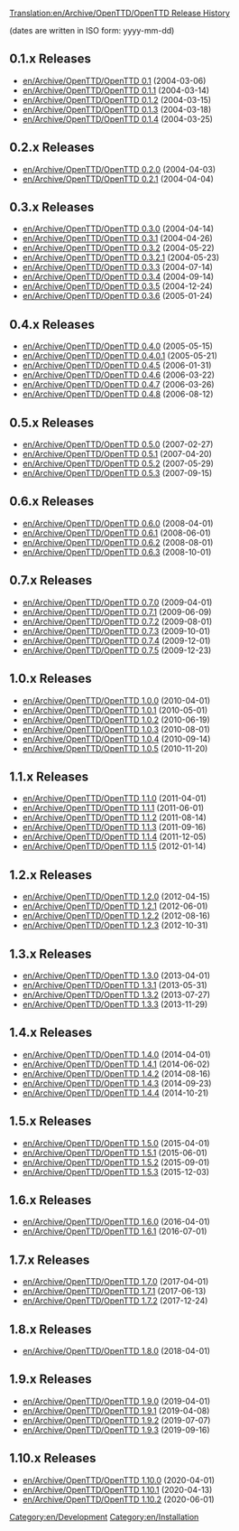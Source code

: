 [[Translation:en/Archive/OpenTTD/OpenTTD Release History]]

{{en/OTTDVersions}}

(dates are written in ISO form: yyyy-mm-dd)

==0.1.x Releases==
*[[en/Archive/OpenTTD/OpenTTD 0.1]] (2004-03-06)
*[[en/Archive/OpenTTD/OpenTTD 0.1.1]] (2004-03-14)
*[[en/Archive/OpenTTD/OpenTTD 0.1.2]] (2004-03-15)
*[[en/Archive/OpenTTD/OpenTTD 0.1.3]] (2004-03-18)
*[[en/Archive/OpenTTD/OpenTTD 0.1.4]] (2004-03-25)

==0.2.x Releases==
*[[en/Archive/OpenTTD/OpenTTD 0.2.0]] (2004-04-03)
*[[en/Archive/OpenTTD/OpenTTD 0.2.1]] (2004-04-04)

==0.3.x Releases==
*[[en/Archive/OpenTTD/OpenTTD 0.3.0]] (2004-04-14)
*[[en/Archive/OpenTTD/OpenTTD 0.3.1]] (2004-04-26)
*[[en/Archive/OpenTTD/OpenTTD 0.3.2]] (2004-05-22)
*[[en/Archive/OpenTTD/OpenTTD 0.3.2.1]] (2004-05-23)
*[[en/Archive/OpenTTD/OpenTTD 0.3.3]] (2004-07-14)
*[[en/Archive/OpenTTD/OpenTTD 0.3.4]] (2004-09-14)
*[[en/Archive/OpenTTD/OpenTTD 0.3.5]] (2004-12-24)
*[[en/Archive/OpenTTD/OpenTTD 0.3.6]] (2005-01-24)

==0.4.x Releases==
*[[en/Archive/OpenTTD/OpenTTD 0.4.0]] (2005-05-15)
*[[en/Archive/OpenTTD/OpenTTD 0.4.0.1]] (2005-05-21)
*[[en/Archive/OpenTTD/OpenTTD 0.4.5]] (2006-01-31)
*[[en/Archive/OpenTTD/OpenTTD 0.4.6]] (2006-03-22)
*[[en/Archive/OpenTTD/OpenTTD 0.4.7]] (2006-03-26)
*[[en/Archive/OpenTTD/OpenTTD 0.4.8]] (2006-08-12)

==0.5.x Releases==
*[[en/Archive/OpenTTD/OpenTTD 0.5.0]] (2007-02-27)
*[[en/Archive/OpenTTD/OpenTTD 0.5.1]] (2007-04-20)
*[[en/Archive/OpenTTD/OpenTTD 0.5.2]] (2007-05-29)
*[[en/Archive/OpenTTD/OpenTTD 0.5.3]] (2007-09-15)

==0.6.x Releases==
*[[en/Archive/OpenTTD/OpenTTD 0.6.0]] (2008-04-01)
*[[en/Archive/OpenTTD/OpenTTD 0.6.1]] (2008-06-01)
*[[en/Archive/OpenTTD/OpenTTD 0.6.2]] (2008-08-01)
*[[en/Archive/OpenTTD/OpenTTD 0.6.3]] (2008-10-01)

==0.7.x Releases==
*[[en/Archive/OpenTTD/OpenTTD 0.7.0]] (2009-04-01)
*[[en/Archive/OpenTTD/OpenTTD 0.7.1]] (2009-06-09)
*[[en/Archive/OpenTTD/OpenTTD 0.7.2]] (2009-08-01)
*[[en/Archive/OpenTTD/OpenTTD 0.7.3]] (2009-10-01)
*[[en/Archive/OpenTTD/OpenTTD 0.7.4]] (2009-12-01)
*[[en/Archive/OpenTTD/OpenTTD 0.7.5]] (2009-12-23)
==1.0.x Releases==
*[[en/Archive/OpenTTD/OpenTTD 1.0.0]] (2010-04-01)
*[[en/Archive/OpenTTD/OpenTTD 1.0.1]] (2010-05-01)
*[[en/Archive/OpenTTD/OpenTTD 1.0.2]] (2010-06-19)
*[[en/Archive/OpenTTD/OpenTTD 1.0.3]] (2010-08-01)
*[[en/Archive/OpenTTD/OpenTTD 1.0.4]] (2010-09-14)
*[[en/Archive/OpenTTD/OpenTTD 1.0.5]] (2010-11-20)

==1.1.x Releases==
*[[en/Archive/OpenTTD/OpenTTD 1.1.0]] (2011-04-01)
*[[en/Archive/OpenTTD/OpenTTD 1.1.1]] (2011-06-01)
*[[en/Archive/OpenTTD/OpenTTD 1.1.2]] (2011-08-14)
*[[en/Archive/OpenTTD/OpenTTD 1.1.3]] (2011-09-16)
*[[en/Archive/OpenTTD/OpenTTD 1.1.4]] (2011-12-05)
*[[en/Archive/OpenTTD/OpenTTD 1.1.5]] (2012-01-14)

==1.2.x Releases==
*[[en/Archive/OpenTTD/OpenTTD 1.2.0]] (2012-04-15)
*[[en/Archive/OpenTTD/OpenTTD 1.2.1]] (2012-06-01)
*[[en/Archive/OpenTTD/OpenTTD 1.2.2]] (2012-08-16)
*[[en/Archive/OpenTTD/OpenTTD 1.2.3]] (2012-10-31)

==1.3.x Releases==
*[[en/Archive/OpenTTD/OpenTTD 1.3.0]] (2013-04-01)
*[[en/Archive/OpenTTD/OpenTTD 1.3.1]] (2013-05-31)
*[[en/Archive/OpenTTD/OpenTTD 1.3.2]] (2013-07-27)
*[[en/Archive/OpenTTD/OpenTTD 1.3.3]] (2013-11-29)

==1.4.x Releases==
*[[en/Archive/OpenTTD/OpenTTD 1.4.0]] (2014-04-01)
*[[en/Archive/OpenTTD/OpenTTD 1.4.1]] (2014-06-02)
*[[en/Archive/OpenTTD/OpenTTD 1.4.2]] (2014-08-16)
*[[en/Archive/OpenTTD/OpenTTD 1.4.3]] (2014-09-23)
*[[en/Archive/OpenTTD/OpenTTD 1.4.4]] (2014-10-21)

==1.5.x Releases==
*[[en/Archive/OpenTTD/OpenTTD 1.5.0]] (2015-04-01)
*[[en/Archive/OpenTTD/OpenTTD 1.5.1]] (2015-06-01)
*[[en/Archive/OpenTTD/OpenTTD 1.5.2]] (2015-09-01)
*[[en/Archive/OpenTTD/OpenTTD 1.5.3]] (2015-12-03)

==1.6.x Releases==
*[[en/Archive/OpenTTD/OpenTTD 1.6.0]] (2016-04-01)
*[[en/Archive/OpenTTD/OpenTTD 1.6.1]] (2016-07-01)

==1.7.x Releases==
*[[en/Archive/OpenTTD/OpenTTD 1.7.0]] (2017-04-01)
*[[en/Archive/OpenTTD/OpenTTD 1.7.1]] (2017-06-13)
*[[en/Archive/OpenTTD/OpenTTD 1.7.2]] (2017-12-24)

==1.8.x Releases==
*[[en/Archive/OpenTTD/OpenTTD 1.8.0]] (2018-04-01)

==1.9.x Releases==
*[[en/Archive/OpenTTD/OpenTTD 1.9.0]] (2019-04-01)
*[[en/Archive/OpenTTD/OpenTTD 1.9.1]] (2019-04-08)
*[[en/Archive/OpenTTD/OpenTTD 1.9.2]] (2019-07-07)
*[[en/Archive/OpenTTD/OpenTTD 1.9.3]] (2019-09-16)

==1.10.x Releases==
*[[en/Archive/OpenTTD/OpenTTD 1.10.0]] (2020-04-01)
*[[en/Archive/OpenTTD/OpenTTD 1.10.1]] (2020-04-13)
*[[en/Archive/OpenTTD/OpenTTD 1.10.2]] (2020-06-01)

[[Category:en/Development]]
[[Category:en/Installation]]